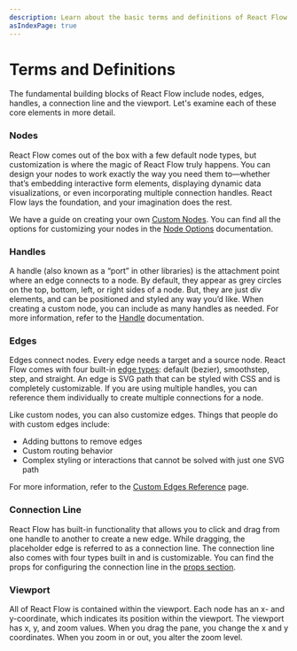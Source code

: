 ```yaml
---
description: Learn about the basic terms and definitions of React Flow
asIndexPage: true
---
```



# Terms and Definitions

The fundamental building blocks of React Flow include nodes, edges, handles, a connection line and the viewport. Let's examine each of these core elements in more detail.

<RemoteCodeViewer editorHeight="40vh" route="learn/basic-terms" framework="react" showEditor={false} />

### Nodes

React Flow comes out of the box with a few default node types, but customization is where the magic of React Flow truly happens. You can design your nodes to work exactly the way you need them to—whether that’s embedding interactive form elements, displaying dynamic data visualizations, or even incorporating multiple connection handles. React Flow lays the foundation, and your imagination does the rest.

We have a guide on creating your own [Custom Nodes](/learn/customization/custom-nodes). You can find all the options for customizing your nodes in the [Node Options](/api-reference/types/node) documentation.

### Handles

A handle (also known as a “port” in other libraries) is the attachment point where an edge connects to a node. By default, they appear as grey circles on the top, bottom, left, or right sides of a node. But, they are just div elements, and can be positioned and styled any way you’d like. When creating a custom node, you can include as many handles as needed. For more information, refer to the [Handle](/api-reference/components/handle) documentation.

### Edges

Edges connect nodes. Every edge needs a target and a source node. React Flow comes with four built-in [edge types](http://localhost:3002/examples/edges/edge-types): default (bezier), smoothstep, step, and straight. An edge is SVG path that can be styled with CSS and is completely customizable. If you are using multiple handles, you can reference them individually to create multiple connections for a node.

Like custom nodes, you can also customize edges. Things that people do with custom edges include:

- Adding buttons to remove edges
- Custom routing behavior
- Complex styling or interactions that cannot be solved with just one SVG path

For more information, refer to the [Custom Edges Reference](http://localhost:3002/api-reference/types/edge-props) page.

### Connection Line

React Flow has built-in functionality that allows you to click and drag from one handle to another to create a new edge. While dragging, the placeholder edge is referred to as a connection line. The connection line also comes with four types built in and is customizable. You can find the props for configuring the connection line in the [props section](http://localhost:3002/api-reference/react-flow#connection-line-props).

### Viewport

All of React Flow is contained within the viewport. Each node has an x- and y-coordinate, which indicates its position within the viewport. The viewport has x, y, and zoom values. When you drag the pane, you change the x and y coordinates. When you zoom in or out, you alter the zoom level.

